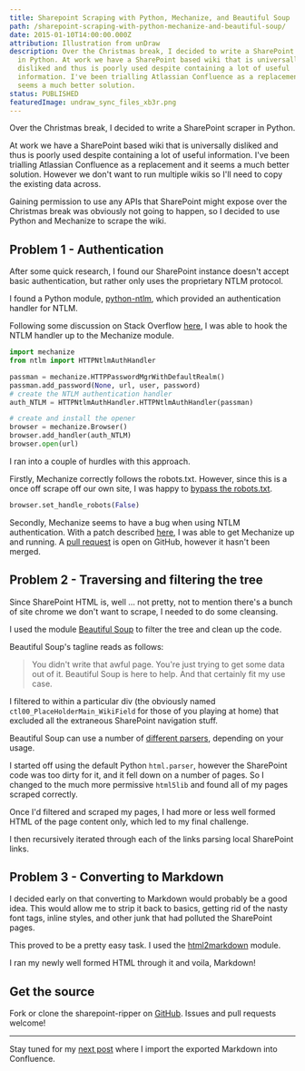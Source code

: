 ```yaml
---
title: Sharepoint Scraping with Python, Mechanize, and Beautiful Soup
path: /sharepoint-scraping-with-python-mechanize-and-beautiful-soup/
date: 2015-01-10T14:00:00.000Z
attribution: Illustration from unDraw
description: Over the Christmas break, I decided to write a SharePoint scraper
  in Python. At work we have a SharePoint based wiki that is universally
  disliked and thus is poorly used despite containing a lot of useful
  information. I've been trialling Atlassian Confluence as a replacement and it
  seems a much better solution.
status: PUBLISHED
featuredImage: undraw_sync_files_xb3r.png
---
```


Over the Christmas break, I decided to write a SharePoint scraper in Python.

At work we have a SharePoint based wiki that is universally disliked and thus is poorly used despite containing a lot of useful information. I've been trialling Atlassian Confluence as a replacement and it seems a much better solution. However we don't want to run multiple wikis so I'll need to copy the existing data across.

Gaining permission to use any APIs that SharePoint might expose over the Christmas break was obviously not going to happen, so I decided to use Python and Mechanize to scrape the wiki.

## Problem 1 - Authentication

After some quick research, I found our SharePoint instance doesn't accept basic authentication, but rather only uses the proprietary NTLM protocol.

I found a Python module, [python-ntlm](https://code.google.com/p/python-ntlm/), which provided an authentication handler for NTLM.

Following some discussion on Stack Overflow [here](http://stackoverflow.com/a/6029776/269297), I was able to hook the NTLM handler up to the Mechanize module.

```python
import mechanize
from ntlm import HTTPNtlmAuthHandler

passman = mechanize.HTTPPasswordMgrWithDefaultRealm()
passman.add_password(None, url, user, password)
# create the NTLM authentication handler
auth_NTLM = HTTPNtlmAuthHandler.HTTPNtlmAuthHandler(passman)

# create and install the opener
browser = mechanize.Browser()
browser.add_handler(auth_NTLM)
browser.open(url)
```

I ran into a couple of hurdles with this approach.

Firstly, Mechanize correctly follows the robots.txt. However, since this is a once off scrape off our own site, I was happy to [bypass the robots.txt](http://stackoverflow.com/questions/2846105/screen-scraping-getting-around-http-error-403-request-disallowed-by-robots-tx).

```python
browser.set_handle_robots(False)
```

Secondly, Mechanize seems to have a bug when using NTLM authentication. With a patch described [here](http://stackoverflow.com/a/14726708/269297), I was able to get Mechanize up and running. A [pull request](https://github.com/jjlee/mechanize/issues/88) is open on GitHub, however it hasn't been merged.

## Problem 2 - Traversing and filtering the tree

Since SharePoint HTML is, well ... not pretty, not to mention there's a bunch of site chrome we don't want to scrape, I needed to do some cleansing.

I used the module [Beautiful Soup](http://www.crummy.com/software/BeautifulSoup/) to filter the tree and clean up the code.

Beautiful Soup's tagline reads as follows:

> You didn't write that awful page. You're just trying to get some data out of it. Beautiful Soup is here to help.
> And that certainly fit my use case.

I filtered to within a particular div (the obviously named `ctl00_PlaceHolderMain_WikiField` for those of you playing at home) that excluded all the extraneous SharePoint navigation stuff.

Beautiful Soup can use a number of [different parsers](http://www.crummy.com/software/BeautifulSoup/bs4/doc/#installing-a-parser), depending on your usage.

I started off using the default Python `html.parser`, however the SharePoint code was too dirty for it, and it fell down on a number of pages. So I changed to the much more permissive `html5lib` and found all of my pages scraped correctly.

Once I'd filtered and scraped my pages, I had more or less well formed HTML of the page content only, which led to my final challenge.

I then recursively iterated through each of the links parsing local SharePoint links.

## Problem 3 - Converting to Markdown

I decided early on that converting to Markdown would probably be a good idea. This would allow me to strip it back to basics, getting rid of the nasty font tags, inline styles, and other junk that had polluted the SharePoint pages.

This proved to be a pretty easy task. I used the [html2markdown](https://github.com/aaronsw/html2text) module.

I ran my newly well formed HTML through it and voila, Markdown!

## Get the source

Fork or clone the sharepoint-ripper on [GitHub](https://github.com/zorfling/sharepoint-ripper). Issues and pull requests welcome!

---

Stay tuned for my [next post](/markdown-to-confluence-with-ruby-and-soap/) where I import the exported Markdown into Confluence.
